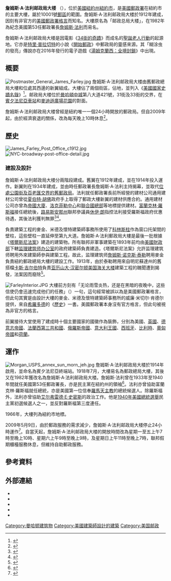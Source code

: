{{update|time=2019-03-03T03:09:12+00:00}}
{{UTC-5}}
{{Infobox NRHP
 | name = 詹姆斯·A·法利邮政局大楼
 | nrhp_type = nrhp
 | image = PO 10001 colonnade nite jeh.JPG
 | caption =
 | location = {{USA}}[[紐約州|紐約州]][[紐約市|紐約市]]第八大道31街及33街交界
 | lat_degrees = 40
 | lat_minutes = 45
 | lat_seconds = 4.4
 | lat_direction = N
 | long_degrees = 73
 | long_minutes = 59
 | long_seconds = 42.64
 | long_direction = W
 | coord_display = inline,title
  | locmapin = New York City
 | architect = [[麥金、米德及懷特建築師事務所|麥金、米德及懷特建築師事務所]]
 | architecture = [[布杂艺术|布杂艺术]]
 | built = 1912年
  | added = 1973年1月29日
  | area = 8英亩
  | governing_body = 美國聯邦政府
  | refnum = 73002257<ref name="nris">{{NRISref|version=2010a}}</ref>
| designated_other2_name = 紐約市地標
| designated_other2_date = 1966年
| designated_other2_abbr = NYCL
| designated_other2_link = 紐約市地標保護委員會
| designated_other2_number =
| designated_other2_color = #ff0000
}}
'''詹姆斯·A·法利邮政局大楼''' （{{lang-en|James A. Farley Post Office Building}}），位於[[美國|美國]][[紐約州|紐約州]][[紐約市|紐約市]]，是[[美國郵政署|美國郵政署]]在紐約市的主要大樓，屬於10001號[[美國郵區編號|郵區]]的範圍。詹姆斯·A·法利邮政局大楼於1912年建成，因刻有非官方的[[美國郵政署格言|美國郵政署格言]]而知名。大樓原名為「邮政总局大楼」，在1982年為紀念美國第53任郵政署長[[詹姆斯·法利|詹姆斯·法利]]而易名。

詹姆斯·A·法利邮政局大楼是因電影《[[34街的奇蹟|34街的奇蹟]]》而成名的[[聖誕老人行動|聖誕老人行動]]的起源地。它亦是[[特里·普拉切特|特里·普拉切特]]的小說《[[開始郵政|開始郵政]]》中郵政局的靈感來源。其「糊涂虫的發亮」傳說亦在2016年發行的電子遊戲《[[湯姆克蘭西：全境封鎖|湯姆克蘭西：全境封鎖]]》中出現。

==概要==
[[File:Postmaster_General_James_Farley.jpg|thumb]]
詹姆斯·A·法利邮政局大楼由舊郵政總局大樓和位處其西邊的新翼組成。大樓佔了兩個街區，佔地{{convert|8|acre|m2}}，並列入《[[美國國家史蹟名錄|美國國家史蹟名錄]]》<ref>{{cite web|url=http://www.nyc.gov/html/dcp/pdf/hyards/hy_chap11_g1_fgeis_final.pdf|title=NO. 7 SUBWAY EXTENSION-HUDSON YARDS REZONING AND DEVELOPMENT PROGRAM|publisher=Government of New York City|accessdate=2016-09-10|archiveurl=https://web.archive.org/web/20160304102819/http://www.nyc.gov/html/dcp/pdf/hyards/hy_chap11_g1_fgeis_final.pdf|deadurl=yes|archivedate=2016-03-04}}</ref>。邮政局大楼位於[[曼哈頓中城|曼哈頓中城]]第八大道421號，31街及33街的交界，在[[賓夕法尼亞車站_(紐約市)|賓夕法尼亞車站]]和[[麥迪遜廣場花園|麥迪遜廣場花園]]的對面。

詹姆斯·A·法利邮政局大楼曾經是紐約唯一一個24小時開放的郵政局。但自2009年起，由於經濟衰退的關係，改為每天晚上10時休息<ref>{{cite news |title=James A. Farley Post Office to close 24-hour window |first=Phil |last=Molnar |first2=Kerry |last2=Burke |url=http://www.nydailynews.com/ny_local/2009/04/16/2009-04-16_james_a_farley_post_office_to_close_24hour_window.html |newspaper=Daily News |location=New York |date=April 16, 2009 |accessdate=2011-08-07 |archive-date=2009-04-19 |archive-url=https://web.archive.org/web/20090419225305/http://www.nydailynews.com/ny_local/2009/04/16/2009-04-16_james_a_farley_post_office_to_close_24hour_window.html |dead-url=no }}</ref>。

==歷史==
[[File:James_Farley_Post_Office_c1912.jpg|thumb]]
[[File:NYC-broadway-post-office-detail.jpg|thumb]]

===建設及設計===
詹姆斯·A·法利邮政局大楼分兩階段建成。舊翼在1912年建成，並在1914年投入運作。新翼則在1934年建成，並由時任郵政署長詹姆斯·A·法利主持揭幕，並取代[[市政廳郵政局及法院|位處公園街及百老匯交界的舊郵政局]]。法利就任郵政署長前所經營的建材公司通用建材公司曾從[[夏伯特·胡佛|夏伯特·胡佛]]政府手上取得了郵政大樓新翼的建材供應合約。通用建材公司亦曾為[[帝國大廈|帝國大廈]]、[[洛克菲勒中心|洛克菲勒中心]]和[[聯合國總部|聯合國總部]]等地標提供建材。[[富蘭克林·羅斯福|富蘭克林·羅斯福]]接任總統後，[[路易斯安那州|路易斯安那州]]聯邦參議員[[休伊·朗|休伊·朗]]指控法利接受羅斯福政府优惠待遇，其後法利獲判無罪<ref>{{cite news | url=http://www.time.com/time/magazine/article/0,9171,754525,00.html | work=Time | title=THE CONGRESS: Political Feud | date=February 25, 1935 | accessdate=2010-05-05 | archive-date=2013-08-13 | archive-url=https://web.archive.org/web/20130813210532/http://www.time.com/time/magazine/article/0,9171,754525,00.html | dead-url=no }}</ref><ref>{{cite book|first=Terry L.|last=Jones|title=An Administration under Fire: The Long-Farley Affair of 1935|url=http://www.jstor.org/pss/4232557|publisher=Louisiana History: The Journal of the Louisiana Historical Association|year=1987|accessdate=2016-09-11}}</ref>。

負責建築工程的麥金、米德及懷特建築師事務所使用了[[科林斯柱式|科林斯柱]]作為窗口托架間的壁柱，這些壁柱一直延伸至第九大道。詹姆斯·A·法利郵政局大樓是最後一批根據《[[塔爾斯尼法案|塔爾斯尼法案]]》建造的建築物。所有聯邦非軍事建築在1893年前均由[[美國財政部|美國財政部]]下轄[[监理建筑师办公室|监理建筑师办公室]]的政府建築師負責建造。《塔爾斯尼法案》允許监理建筑师聘用外來建築師參與建築工程。故此，监理建筑师[[詹姆斯·诺克斯·泰勒|詹姆斯·诺克斯·泰勒]]聘用麥金負責紐約郵政總局大樓的建設工作。1913年，由於泰勒聘用來自明尼蘇達州的舊搭檔[[卡斯·吉尔伯特|卡斯·吉尔伯特]]負責[[亚历山大·汉密尔顿美国海关大楼|亚历山大·汉密尔顿美国海关大楼]]建築工程的醜聞遭到揭發，法案因而廢除<ref>{{cite book |url=http://books.google.com/books?id=hjDZz87NF8AC&pg=PA197&dq=%22James+Knox+Taylor%22&sig=ACfU3U0hwyx1_8a6mNHwqC5a6zzs34_E6w#PPA197,M1 |title=Architects to the Nation: The Rise and Decline of the Supervising Architect's Office |author=Lee, Antoinette J. |publisher=Oxford University Press |location=USA |date=2000-04-20 |isbn=0-19-512822-2 |access-date=2016-09-10 |archive-date=2020-08-01 |archive-url=https://web.archive.org/web/20200801080434/https://books.google.com/books?id=hjDZz87NF8AC&pg=PA197&dq=%22James+Knox+Taylor%22&sig=ACfU3U0hwyx1_8a6mNHwqC5a6zzs34_E6w#PPA197,M1 |dead-url=no }}</ref>。

[[File:FarleyInterior.JPG|thumb]]
大樓前方刻有「无论雨雪炎热，还是在黑暗的夜晚中，这些信使仍會迅速完成他们的任務」（{{lang|en|''Neither snow nor rain nor heat nor gloom of night stays these couriers from the swift completion of their appointed rounds''}}）一句，這句經常被誤以為是美國郵政署格言，但此句其實是由設計大樓的麥金、米德及懷特建築師事務所的威廉·米切尔·肯德尔提供，來自[[希羅多德|希羅多德]]的《[[歷史_(希羅多德)|歷史]]》一書。美國郵政署本身沒有官方格言，但此句被視為非官方的格言。

前翼接待大堂使用了建成時十個主要國家的國徽作為裝飾，分別為美國、[[英國|英國]]、[[德意志帝國|德意志帝國]]、[[法蘭西第三共和國|法蘭西第三共和國]]、[[俄羅斯帝國|俄羅斯帝國]]、[[意大利王國|意大利王國]]、[[西班牙|西班牙]]、[[比利時|比利時]]、[[奧匈帝國|奧匈帝國]]和[[荷蘭|荷蘭]]。

==運作==
[[File:Morgan_USPS_annex_sun_morn_jeh.jpg|thumb]]
詹姆斯·A·法利邮政局大楼於1914年啟用，並命名為賓夕法尼亞終端站。1918年7月，大樓易名為郵政總局大樓，其後又在1982年獲改名為詹姆斯·A·法利邮政局大楼。詹姆斯·法利曾在1933年至1940年間就任美國第53任郵政署長，亦是民主黨在紐約州的領袖<ref>{{cite news |title=The Nation: Farley Wins |url=http://www.time.com/time/magazine/article/0,9171,849988,00.html |magazine=Time |date=1942-08-31 |accessdate=2008-10-25 |archive-date=2013-08-25 |archive-url=https://web.archive.org/web/20130825170028/http://www.time.com/time/magazine/article/0,9171,849988,00.html |dead-url=no }}</ref>。法利亦曾協助富蘭克林·羅斯福就任總統，亦是美國第一位信奉[[羅馬天主教|羅馬天主教]]的總統候選人。除羅斯福外，法利亦曾協助[[艾尔弗雷德·E·史密斯|艾尔弗雷德·E·史密斯]]的政治工作。他是[[1940年美國總統選舉|1940年美國總統選舉]]民主黨初選候選人之一，並反對羅斯福第三度連任。

1966年，大樓列為紐約市地標。

2009年5月9日，由於郵政服務的需求減少，詹姆斯·A·法利邮政局大楼停止24小時運作<ref>{{cite news |title=New York City's main post office stops 24-hour service |first=Eddie |last=DAnna |url=http://www.silive.com/news/index.ssf/2009/04/new_york_citys_main_post_offic.html |newspaper=Staten Island Advance |date=2009-04-17 |accessdate=2009-05-05 |archive-date=2010-05-18 |archive-url=https://web.archive.org/web/20100518120905/http://www.silive.com/news/index.ssf/2009/04/new_york_citys_main_post_offic.html |dead-url=no }}</ref>。自當天起，詹姆斯·A·法利邮政局大楼的開放時間改為星期一至五上午7時至晚上10時、星期六上午9時至晚上9時，及星期日上午11時至晚上7時，聯邦假期櫃檯服務休息，但維持自助郵政服務。

==參考資料==
{{Reflist}}

==外部連結==
{{Commons category|James Farley Post Office}}
*{{cite web|url=http://thomas.loc.gov/cgi-bin/bdquery/D?d097:20:./temp/~bd23eb:: |website=Thomas.loc.gov|title=  Bill Summary & Status 97th Congress (1981 - 1982) H.RES.368: Bill designating General Post Office the "James A. Farley Building" (A resolution calling upon the United States Postal Service to designate the General Post Office Building, New York City, as the "James A. Farley Building")|author= Rep Garcia, Robert (Sponsor)}}
*{{cite web|url=http://www.scoutingny.com/?p=2691|title=Exploring The (Nearly!) Empty Post Office Building On 8th Ave (Extensive pictures of the James Farley Post Office Building's interior)|website=Scouting New York|date=January 1, 2011|access-date=2016-09-10|archive-date=2013-09-18|archive-url=https://web.archive.org/web/20130918011429/http://www.scoutingny.com/?p=2691|dead-url=no}}
*{{cite web|url=http://www.nyc-architecture.com/MID/MID133.htm|website=NYC-architecture.com|title=Farley building architecture|access-date=2016-09-10|archive-date=2021-02-12|archive-url=https://web.archive.org/web/20210212001350/http://www.nyc-architecture.com/MID/MID133.htm|dead-url=no}}
*{{cite web |url=http://www.usps.com/postalhistory/_pdf/farley.pdf |website=USPS |title=Postal History: James A. Farley Biography |deadurl=yes |archiveurl=https://web.archive.org/web/20070810063851/http://www.usps.com/postalhistory/_pdf/farley.pdf |archivedate=2007-08-10 |access-date=2016-09-10 }}
*{{cite web|website=Yelp.com|url=http://www.yelp.com/biz/usps-james-a-farley-new-york-city|title=Weekly review of USPS: James A Farley Station|location=New York City|access-date=2016-09-10|archive-date=2008-04-17|archive-url=https://web.archive.org/web/20080417085441/http://www.yelp.com/biz/usps-james-a-farley-new-york-city|dead-url=no}}
{{DEFAULTSORT:James A. Farley Post Office Building}}

[[Category:曼哈顿建筑物|Category:曼哈顿建筑物]]
[[Category:美國建築師設計的建築|Category:美國建築師設計的建築]]
[[Category:美国邮政|Category:美国邮政]]